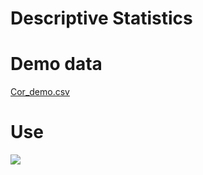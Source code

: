 # Descriptive Statistics

# Demo data

[Cor_demo.csv](https://github.com/w1996jy/Aitdemodata/blob/main/Cor_demo.csv)

# Use

[![](https://github.com/w1996jy/Aitdemodata/blob/main/pic/Descriptive_Statistics_Analysis.png?raw=true)](https://github.com/w1996jy/Aitdemodata/blob/main/pic/Descriptive_Statistics_Analysis.png?raw=true)
